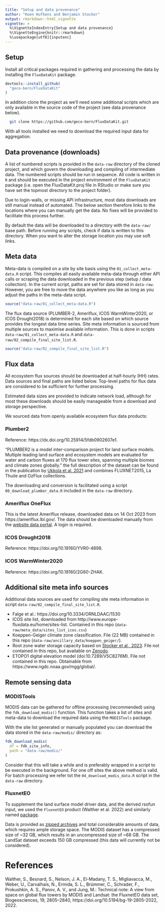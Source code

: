 ```yaml
---
title: "Setup and data provenance"
author: "Koen Hufkens and Benjamin Stocker"
output: rmarkdown::html_vignette
vignette: >
  %\VignetteIndexEntry{Setup and data provenance}
  %\VignetteEngine{knitr::rmarkdown}
  %\usepackage[utf8]{inputenc}
---
```


## Setup

Install all critical packages required in gathering and processing the data by
installing the `FluxDataKit` package.

```r
devtools::install_github(
  "geco-bern/FluxDataKit"
)
```

In addition clone the project as we'll need some additional scripts which are
only available in the source code of the project (see data provenance below).

```bash
  git clone https://github.com/geco-bern/FluxDataKit.git
```

With all tools installed we need to download the required input data for
aggregation.

## Data provenance (downloads)

A list of numbered scripts is provided in the `data-raw` directory of the cloned
project, and which govern the downloading and compiling of intermediate data. 
The numbered scripts should be run in sequence. All code is written in `R` and
should be executed in the project environment of the `FluxDataKit` package
(i.e. open the FluxDataKit.proj file in RStudio or make sure you have set the
topmost directory to the project folder).

Due to login-walls, or missing API infrastructure, most data downloads are still
manual instead of automated. The below section therefore links to the locations
where you can manually get the data. No fixes will be provided to facilitate this
process further.

By default the data will be downloaded to a directory with the `data-raw/`
base path. Before running any scripts, check if data is written to this directory.
When you want to alter the storage location you may use soft links.

## Meta data

Meta-data is compiled on a site by site basis using the
`01_collect_meta-data.R` script. This compiles all easily available
meta-data through either API calls or scraping the data downloaded in the
previous step (setup / data collection). In the current script, paths are set
for data stored in `data-raw`. However, you are free to move the data anywhere
you like as long as you adjust the paths in the meta-data script.

```r
source("data-raw/01_collect_meta-data.R")
```

The flux data source (PLUMBER-2, Ameriflux, ICOS WarmWinter2020, or ICOS 
Drought2018) is determined for each site based on which source provides the 
longest data time series. Site meta information is sourced from multiple sources 
to maximise available information. This is done in scripts 
`data-raw/01_collect_meta-data.R` and `data-raw/02_compile_final_site_list.R`.

```r
source("data-raw/02_compile_final_site_list.R")
```

## Flux data

All ecosystem flux sources should be downloaded at half-hourly (HH) rates. Data 
sources and final paths are listed below. Top-level paths for flux data are 
considered to be sufficient for further processing.

Estimated data sizes are provided to indicate network load, although for most
these downloads should be easily manageable from a download and storage perspective.

We sourced data from openly available ecosystem flux data products:

### Plumber2

Reference: https://dx.doi.org/10.25914/5fdb0902607e1.

"PLUMBER2 is a model inter-comparison project for land surface models. Multiple 
leading land surface and ecosystem models are evaluated for water and carbon fluxes
at 170 flux tower sites, spanning multiple biomes and climate zones globally." 
the full description of the dataset can be found in the publication by 
[Ukkola et al. 2021](https://doi.org/10.5194/essd-2021-181) and combines 
FLUXNET2015, La Thuile and OzFlux collections.

The downloading and conversion is facilitated using a script 
`00_download_plumber_data.R` included in the `data-raw` directory.

### Ameriflux OneFlux

This is the latest Ameriflux release, downloaded data on 14 Oct 2023 from https://ameriflux.lbl.gov/. 
The data should be downloaded manually from the [website data portal](https://ameriflux.lbl.gov/login/?redirect_to=/data/download-data/). A
login is required.

### ICOS Drought2018

Reference: https://doi.org/10.18160/YVR0-4898.

### ICOS WarmWinter2020 

Reference: https://doi.org/10.18160/2G60-ZHAK.

## Additional site meta info sources

Additional data sources are used for compiling site meta information in script `data-raw/02_compile_final_site_list.R`.

- Falge et al.: https://doi.org/10.3334/ORNLDAAC/1530
- ICOS site list, downloaded from http://www.europe-fluxdata.eu/home/sites-list. Contained in this repo (`data-raw/meta_data/sites_list_icos.csv`)
- Koeppen-Geiger climate zone classification. File (22 MB) contained in this repo (`data-raw/ancillary_data/koeppen_geiger/`).
- Root zone water storage capacity based on [Stocker et al., 2023](https://www.nature.com/articles/s41561-023-01125-2). File not contained in this repo, but available on [Zenodo](https://doi.org/10.5281/zenodo.5515246). 
- ETOPO1 digital elevation model (doi:10.7289/V5C8276M). File not contained in this repo. Obtainable from https://www.ngdc.noaa.gov/mgg/global/. 

## Remote sensing data

### MODISTools

MODIS data can be gathered for offline processing (recommended) using the
`fdk_download_modis()` function. This function takes a list of sites and
meta-data to download the required data using the `MODISTools` package.

With the site list generated or manually populated you can download the data
stored in the `data-raw/modis/` directory as:

```r
fdk_download_modis(
  df = fdk_site_info,
  path = "data-raw/modis/"
)
```

Consider that this will take a while and is preferably wrapped in a script
to be executed in the background. For one off sites the above method is valid.
For batch processing we refer tot the `04_download_modis_data.R` script in the 
`data-raw` directory.

### FluxnetEO

To supplement the land surface model driver data, and the derived rsofun
input, we used the `FluxnetEO` product (Walther et al. 2022) and similarly named 
[package](https://geco-bern.github.io/FluxnetEO/).

Data is provided as [zipped archives](https://meta.icos-cp.eu/collections/tEAkpU6UduMMONrFyym5-tUW) 
and total considerable amounts of data, which requires ample storage space. 
The MODIS dataset has a compressed size of ~32 GB, which results in an uncompressed 
size of ~68 GB. The LandSat dataset exceeds 150 GB compressed 
(this data will currently not be considered).

# References

Walther, S., Besnard, S., Nelson, J. A., El-Madany, T. S., Migliavacca, M., Weber, U., Carvalhais, N., Ermida, S. L., Brümmer, C., Schrader, F., Prokushkin, A. S., Panov, A. V., and Jung, M.: Technical note: A view from space on global flux towers by MODIS and Landsat: the FluxnetEO data set, Biogeosciences, 19, 2805–2840, https://doi.org/10.5194/bg-19-2805-2022, 2022.


